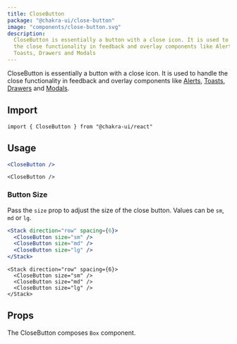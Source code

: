 ```yaml
---
title: CloseButton
package: "@chakra-ui/close-button"
image: "components/close-button.svg"
description:
  CloseButton is essentially a button with a close icon. It is used to handle
  the close functionality in feedback and overlay components like Alerts,
  Toasts, Drawers and Modals
---
```


CloseButton is essentially a button with a close icon. It is used to handle the
close functionality in feedback and overlay components like
[Alerts](/docs-horizon-ui-dashboard/docs/feedback/alert),
[Toasts](/docs-horizon-ui-dashboard/docs/feedback/toast),
[Drawers](/docs-horizon-ui-dashboard/docs/overlay/drawer) and
[Modals](/docs-horizon-ui-dashboard/docs/overlay/modal).

## Import

```tsx
import { CloseButton } from "@chakra-ui/react"
```

## Usage

```jsx
<CloseButton />
```

```tsx
<CloseButton />
```

### Button Size

Pass the `size` prop to adjust the size of the close button. Values can be `sm`,
`md` or `lg`.

```jsx
<Stack direction="row" spacing={6}>
  <CloseButton size="sm" />
  <CloseButton size="md" />
  <CloseButton size="lg" />
</Stack>
```

```tsx
<Stack direction="row" spacing={6}>
  <CloseButton size="sm" />
  <CloseButton size="md" />
  <CloseButton size="lg" />
</Stack>
```

## Props

The CloseButton composes `Box` component.

<PropsTable of="CloseButton" />
